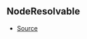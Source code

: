 ## NodeResolvable



- [Source](https://github.com/Androz2091/discord-player/blob/8b29b68/packages/discord-player/src/Structures/GuildQueue/GuildNodeManager.ts#L28)